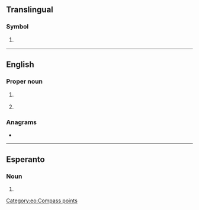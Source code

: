 {{also|Appendix:Variations of "nu"}}
==Translingual==

===Symbol===
{{mul-symbol}}

# {{ISO 3166|1|2|Niue}}
#: {{syn|mul|NIU|qq1={{w|ISO 3166-1 alpha-3|alpha-3}}}}

----

==English==

===Proper noun===
{{en-proper noun}}

# {{abbreviation of|en|Nunavut|nodot=1}} {{qual|a territory of [[Canada]]}}
#: {{coordinate terms|en|AB|BC|MB|NB|NL|NS|NT|ON|PE|QC|SK|YT}}
# {{abbreviation of|en|Nuoro|nodot=1}} {{qual|Italian city in Sardegna}}

===Anagrams===
* {{anagrams|en|a=nu|'un|-un-|U.N.|UN|Un|un|un-}}

----

==Esperanto==

===Noun===
{{head|eo|noun}}

# {{abbreviation of|eo|norduesto||northwest}}

[[Category:eo:Compass points]]